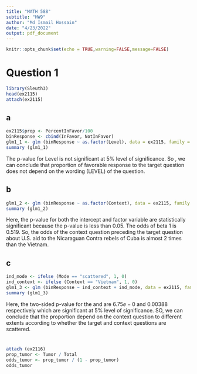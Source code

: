 ```yaml
---
title: "MATH 588"
subtitle: "HW9"
author: "Md Ismail Hossain"
date: "4/23/2022"
output: pdf_document
---
```



```r
knitr::opts_chunk$set(echo = TRUE,warning=FALSE,message=FALSE)
```

\newpage

# Question 1 


```r
library(Sleuth3)
head(ex2115)
attach(ex2115)
```

## a

```r
ex2115$prop <- PercentInFavor/100
binResponse <- cbind(InFavor, NotInFavor)
glm1_1 <- glm (binResponse ~ as.factor(Level), data = ex2115, family = binomial)
summary (glm1_1)
```

The p-value for Level is not significant at 5\% level of significance. So , we can conclude that proportion of favorable response to the target question does not depend on the wording (LEVEL) of the question.

## b

```r
glm1_2 <- glm (binResponse ~ as.factor(Context), data = ex2115, family = binomial)
summary (glm1_2)

```

Here, the p-value for both the intercept and factor variable are statistically significant because the p-value is less than 0.05. The odds of beta 1 is 0.519. So, the odds of the context question preceding the target question about U.S. aid to the Nicaraguan Contra rebels of Cuba is almost 2 times than the Vietnam.


## c

```r
ind_mode <- ifelse (Mode == "scattered", 1, 0)
ind_context <- ifelse (Context == "Vietnam", 1, 0)
glm1_3 <- glm (binResponse ~ ind_context + ind_mode, data = ex2115, family = binomial)
summary (glm1_3)
```

Here, the two-sided p-value for the \β1 and \β2 are $6.75e-0$ and $0.00388$ respectively which are significant at
5\% level of significance. SO, we can conclude that the proportion depend on the context question to different
extents according to whether the target and context questions are scattered.


# 

```r
attach (ex2116)
prop_tumor <- Tumor / Total
odds_tumor <- prop_tumor / (1 - prop_tumor)
odds_tumor
```


